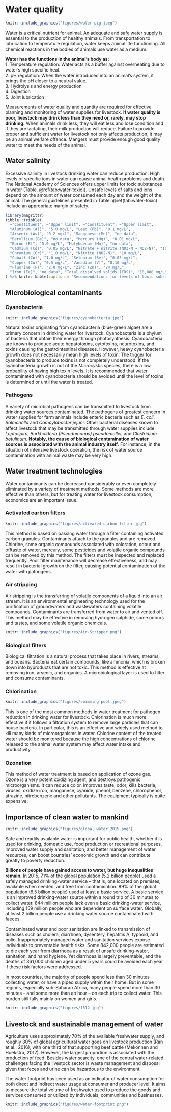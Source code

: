 # Water quality

```r
knitr::include_graphics("figures/water-pig.jpeg")
```

Water is a critical nutrient for animal. An adequate and safe water supply is essential to the production of healthy animals. From transportation to lubrication to temperature regulation, water keeps animal life functioning. All chemical reactions in the bodies of animals use water as a medium.

**Water has the functions in the animal's body as:**  
1. Temperature regulation: Water acts as a buffer against overheating due to water's high specific heat.  
2. pH regulation: When the water introduced into an animal's system, it brings the pH closer to a neutral value.  
3. Hydrolysis and energy production  
4. Digestion  
5. Joint lubrication  

Measurements of water quality and quantity are required for effective planning and monitoring of water supplies for livestock. **If water quality is poor, livestock may drink less than they need or, rarely, may stop drinking.** When animals drink less, they will eat less and lose condition and if they are lactating, their milk production will reduce. Failure to provide proper and sufficient water for livestock not only affects production, it may be an animal welfare offence. Mangers must provide enough good quality water to meet the needs of the animal.

## Water salinity
Excessive salinity in livestock drinking water can reduce production. High levels of specific ions in water can cause animal health problems and death. The National Academy of Sciences offers upper limits for toxic substances in water (Table. \@ref(tab:water-toxic)). Unsafe levels of salts and ions depend on the amount of water consumed each day and the weight of the animal. The general guidelines presented in Table. \@ref(tab:water-toxic) include an appropriate margin of safety. 

```r
library(magrittr)
tibble::tribble(
  ~"Constituent", ~"Upper limit", ~"Constituent", ~"Upper limit",
  "Aluminum (Al)", "5.0 mg/L", "Lead (Pb)", "0.1 mg/L",
  "Arsenic (As)", "0.2 mg/L", "Manganese (Mn)", "no data",
  "Beryllium (Be)", "no data", "Mercury (Hg)", "0.01 mg/L",
  "Boron (B)", "5.0 mg/L", "Molybdenum (Mo)", "no data",
  "Cadmium (Cd)", "0.05 mg/L", "Nitrate + nitrite (NO3-N + NO2-N)", "100 mg/L",
  "Chromium (Cr)", "1.0 mg/L", "Nitrite (NO2-N)", "10 mg/L",
  "Cobalt (Co)", "1.0 mg/L", "Selenium (Se)", "0.05 mg/L",
  "Copper (Cu)", "0.5 mg/L", "Vanadium (V)", "0.10 mg/L",
  "Fluorine (F)", "2.0 mg/L", "Zinc (Zn)", "24 mg/L",
  "Iron (Fe)", "no data", "Total dissolved solids (TDS)", "10,000 mg/L"
) %>% knitr::kable(caption = "Recommendations for levels of toxic substances in drinking water for lilvestock. ", booktabs = TRUE)
```


## Microbiological contaminants
### Cyanobacteria
```r
knitr::include_graphics("figures/cyanobacteria.jpg")
```

Natural toxins originating from cyanobacteria (blue-green algae) are a primary concern in drinking water for livestock. Cyanobacteria is a phylum of bacteria that obtain their energy through photosynthesis. Cyanobacteria are known to produce acute hepatotoxins, cytotoxins, neurotoxins, and toxins causing the gastrointestinal diseases. However, heavy cyanobacteria growth does not necessarily mean high levels of toxin. The trigger for cyanobacteria to produce toxins is not completely understood. If the cyanobacteria growth is not of the *Microcystis* species, there is a low probability of having high toxin levels. It is recommended that water contaminated with cyanobacteria should be avoided until the level of toxins is determined or until the water is treated. 

### Pathogens 

A variety of microbial pathogens can be transmitted to livestock from drinking water sources contaminated. The pathogens of greatest concern in water supplies for farm animals include enteric bacteria such as *E. coli*, *Salmonella* and *Campylobacter jejuni*. Other bacterial diseases known to affect livestock that may be transmitted through water supplies include *Leptospira, Burkholderia (Pseudomonas) pseudomallei*, and *Clostridium botulinum*. **Notably, the cause of biological contamination of water sources is associated with the animal industry itself**. For instance, in the situation of intensive livestock operation, the risk of water source contamination with animal waste may be very high. 


## Water treatment technologies

Water contaminants can be decreased considerably or even completely eliminated by a variety of treatment methods. Some methods are more effective than others, but for treating water for livestock consumption, economics are an important issue. 

### Activated carbon filters

```r
knitr::include_graphics("figures/activated-carbon-filter.jpg")
```

This method is based on passing water through a filter containing activated carbon granules. Contaminants attach to the granules and are removed. Chlorine, some organic compounds associated with coloration, odour and offtaste of water, mercury, some pesticides and volatile organic compounds can be removed by this method. The filters must be inspected and replaced frequently. Poor filter maintenance will decrease effectiveness, and may result in bacterial growth on the filter, causing potential contamination of the water with pathogens. 

### Air stripping

Air stripping is the transferring of volatile components of a liquid into an air stream. It is an environmental engineering technology used for the purification of groundwaters and wastewaters containing volatile compounds. Contaminants are transferred from water to air and vented off. This method may be effective in removing hydrogen sulphide, some odours and tastes, and some volatile organic chemicals.

```r
knitr::include_graphics("figures/Air-Stripper.png")
```

### Biological filters
Biological filtration is a natural process that takes place in rivers, streams, and oceans. Bacteria eat certain compounds, like ammonia, which is broken down into byproducts that are not toxic.  This method is effective at removing iron, arsenic, and organics. A microbiological layer is used to filter and consume contaminants.

### Chlorination
```r
knitr::include_graphics("figures/swimming-pool.jpeg")
```

This is one of the most common methods in water treatment for pathogen reduction in drinking water for livestock. Chlorination is much more effective if it follows a filtration system to remove large particles that can house bacteria. In particular, this is an effective and widely used method to kill many kinds of microorganisms in water. Chlorine content of the treated water should be monitored because the high concentrations of chlorine released to the animal water system may affect water intake and productivity.

### Ozonation  
This method of water treatment is based on application of ozone gas. Ozone is a very potent oxidizing agent, and destroys pathogenic microorganisms. It can reduce color, improves taste, odor, kills bacteria, viruses, oxidize iron, manganese, cyanide, phenol, benzene, chlorophenol, atrazine, nitrobenzene and other pollutants.  The equipment typically is quite expensive.  

## Importance of clean water to mankind

```r
knitr::include_graphics("figures/global_water_2015.png")
```

Safe and readily available water is important for public health, whether it is used for drinking, domestic use, food production or recreational purposes. Improved water supply and sanitation, and better management of water resources, can boost countries’ economic growth and can contribute greatly to poverty reduction.

**Billions of people have gained access to water, but huge inequalities remain.** In 2015, 71% of the global population (5.2 billion people) used a safely managed drinking-water service – that is, one located on premises, available when needed, and free from contamination. 89% of the global population (6.5 billion people) used at least a basic service. A basic service is an improved drinking-water source within a round trip of 30 minutes to collect water. 844 million people lack even a basic drinking-water service, including 159 million people who are dependent on surface water. Globally, at least 2 billion people use a drinking water source contaminated with faeces.

Contaminated water and poor sanitation are linked to transmission of diseases such as cholera, diarrhoea, dysentery, hepatitis A, typhoid, and polio. Inappropriately managed water and sanitation services expose individuals to preventable health risks. Some 842,000 people are estimated to die each year from diarrhoea as a result of unsafe drinking-water, sanitation, and hand hygiene. Yet diarrhoea is largely preventable, and the deaths of 361,000 children aged under 5 years could be avoided each year if these risk factors were addressed. 

In most countries, the majority of people spend less than 30 minutes collecting water, or have a piped supply within their home. But in some regions, especially sub-Saharan Africa, many people spend more than 30 minutes – and some more than an hour – on each trip to collect water. This burden still falls mainly on women and girls.

```r
knitr::include_graphics("figures/1512.jpg")
```

## Livestock and sustainable management of water
Agriculture uses approximately 70% of the available freshwater supply, and roughly 30% of global agricultural water goes on livestock production (Ran et al., 2016), with one third of that supporting beef cattle (Mekonnen and Hoekstra, 2012). However, the largest proportion is associated with the production of feed. Besides water scarcity, one of the central water-related challenges facing the livestock sector is waste management and disposal given that feces and urine can be hazardous to the environment. 

The water footprint has been used as an indicator of water consumption for both direct and indirect water usage at consumer and producer level. It aims to measure the total volume of freshwater used to produce the goods and services consumed or utilized by individuals, communities and businesses.

```r
knitr::include_graphics("figures/water-footprint.png")
```